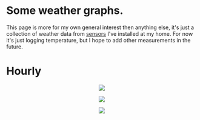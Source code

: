 = Some weather graphs.  =

This page is more for my own general interest then anything else, it's just a collection of weather data from [[RaspberryPI Multiple DS1820|sensors]] I've installed at my home. For now it's just logging temperature, but I&nbsp;hope to add other measurements in the future. 

= Hourly =
<html><center>
<img src="http://webshed.org/box/inside-outside.png">
</center></html>



<html>
<center>
<img src="http://webshed.org/box/humidity.png">
</center>
</html>



<html>
<center>
<img src="http://webshed.org/box/pressure.png">
</center>
</html>